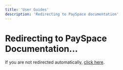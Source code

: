 ```yaml
---
title: 'User Guides'
description: 'Redirecting to PaySpace documentation'
---
```


<script>
  window.location.href = 'https://payspace.gitbook.io/payspace-docs/user-guides/one-click-checkout-guide';
</script>

<div className="flex items-center justify-center min-h-[60vh]">
  <div className="text-center">
    <h1 className="text-2xl font-semibold mb-4">Redirecting to PaySpace Documentation...</h1>
    <p className="text-gray-600 dark:text-gray-400">
      If you are not redirected automatically, <a href="https://payspace.gitbook.io/payspace-docs/user-guides/one-click-checkout-guide" className="text-primary hover:underline">click here</a>.
    </p>
  </div>
</div> 